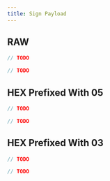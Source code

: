 ```yaml
---
title: Sign Payload
---
```



## RAW

<RunnableCode>

<!-- embedme sign-payload-raw.beacon.ts -->

```ts
// TODO
```

<!-- embedme sign-payload-raw.taquito.ts -->

```ts
// TODO
```

</RunnableCode>

## HEX Prefixed With 05

<RunnableCode>

<!-- embedme sign-payload-micheline.beacon.ts -->

```ts
// TODO
```

<!-- embedme sign-payload-micheline.taquito.ts -->

```ts
// TODO
```

</RunnableCode>

## HEX Prefixed With 03

<RunnableCode>

<!-- embedme sign-payload-operation.beacon.ts -->

```ts
// TODO
```

<!-- embedme sign-payload-operation.taquito.ts -->

```ts
// TODO
```

</RunnableCode>
